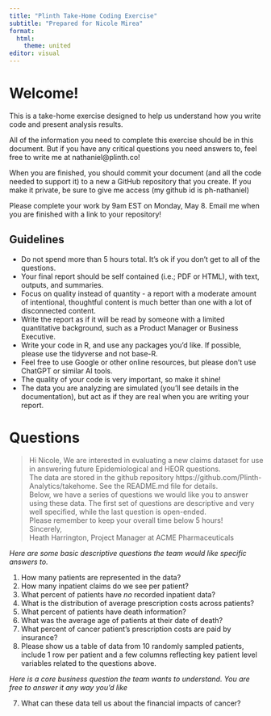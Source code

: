 ```yaml
---
title: "Plinth Take-Home Coding Exercise"
subtitle: "Prepared for Nicole Mirea"
format:
  html:
    theme: united
editor: visual
---
```


# Welcome!

This is a take-home exercise designed to help us understand how you write code and present analysis results.

All of the information you need to complete this exercise should be in this document. But if you have any critical questions you need answers to, feel free to write me at nathaniel@plinth.co!

When you are finished, you should commit your document (and all the code needed to support it) to a new a GitHub repository that you create. If you make it private, be sure to give me access (my github id is ph-nathaniel)

Please complete your work by 9am EST on Monday, May 8. Email me when you are finished with a link to your repository!

## Guidelines

- Do not spend more than 5 hours total. It's ok if you don't get to all of the questions.
- Your final report should be self contained (i.e.; PDF or HTML), with text, outputs, and summaries.
- Focus on quality instead of quantity - a report with a moderate amount of intentional, thoughtful content is much better than one with a lot of disconnected content.
- Write the report as if it will be read by someone with a limited quantitative background, such as a Product Manager or Business Executive.
- Write your code in R, and use any packages you'd like. If possible, please use the tidyverse and not base-R. 
- Feel free to use Google or other online resources, but please don't use ChatGPT or similar AI tools.
- The quality of your code is very important, so make it shine!
- The data you are analyzing are simulated (you'll see details in the documentation), but act as if they are real when you are writing your report.

# Questions

> Hi Nicole, We are interested in evaluating a new claims dataset for use in answering future Epidemiological and HEOR questions. <br>The data are stored in the github repository https://github.com/Plinth-Analytics/takehome. See the README.md file for details.
> <br> Below, we have a series of questions we would like you to answer using these data. The first set of questions are descriptive and very well specified, while the last question is open-ended. 
> <br>Please remember to keep your overall time below 5 hours!
> <br> Sincerely, <br>Heath Harrington, Project Manager at ACME Pharmaceuticals

*Here are some basic descriptive questions the team would like specific answers to.*

1. How many patients are represented in the data? 
2. How many inpatient claims do we see per patient?
3. What percent of patients have *no* recorded inpatient data?
4. What is the distribution of average prescription costs across patients?
5. What percent of patients have death information?
6. What was the average age of patients at their date of death?
7. What percent of cancer patient’s prescription costs are paid by insurance?
8. Please show us a table of data from 10 randomly sampled patients, include 1 row per patient and a few columns reflecting key patient level variables related to the questions above.

*Here is a core business question the team wants to understand. You are free to answer it any way you'd like*

7. What can these data tell us about the financial impacts of cancer?
<!-- 6. For patients with cancer, what is the affect of diabetes on overall survival? -->

